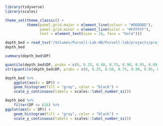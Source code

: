 ```r
library(tidyverse)
library(scales)

theme_set(theme_classic() +
          theme(panel.grid.major = element_line(colour = "#DDDDDD"),
                panel.grid.minor = element_line(color = "#FFFFFF"),
                text = element_text(size = 16, face = "bold")))
```

```r
depth_bed = read_tsv("/Volumes/Pursell-Lab-HD/Pursell-lab/projects/project_02--DNA-seq-analysis/04--analysis/02--read-mapping-and-postprocessing/04--HCT116-Selina-revisions/03--coverage-stats/results--2020-04-09-203400/out-samtools/depth-b.tsv", skip = 1, col_names = c("CHR", "POS", "DP"))
depth_bed
```

```r
summary(depth_bed$DP)
```

```r
quantile(depth_bed$DP, probs = c(0, 0.25, 0.50, 0.75, 0.90, 0.95, 0.99, 1))
str(quantile(depth_bed$DP, probs = c(0, 0.25, 0.50, 0.75, 0.90, 0.95, 0.99, 1)))
```


```r
depth_bed %>%
    ggplot(aes(x = DP)) +
    geom_histogram(fill = "gray", color = "black") +
    scale_y_continuous(labels = scales::label_number_si())
```


```r
depth_bed %>%
    filter(DP <= 616) %>%
ggplot(aes(x = DP)) +
    geom_histogram(fill = "gray", color = "black") +
    scale_y_continuous(labels = scales::label_number_si())
```

